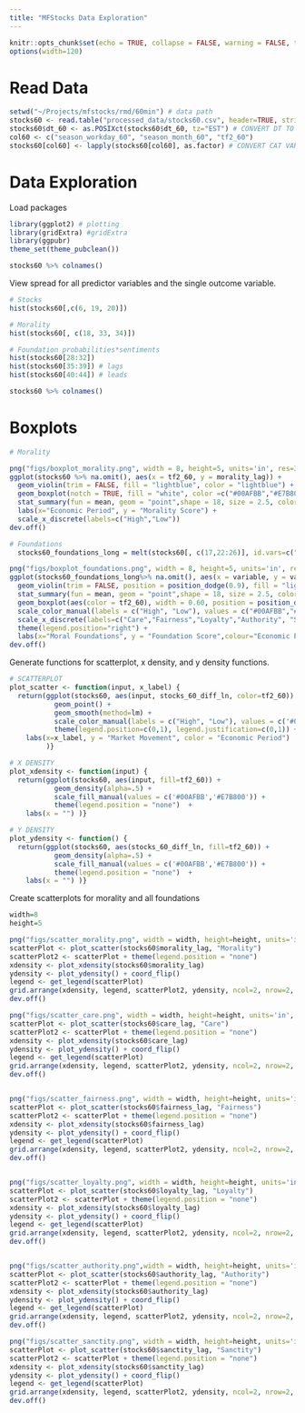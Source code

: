 ```yaml
---
title: "MFStocks Data Exploration"
---
```


```r
knitr::opts_chunk$set(echo = TRUE, collapse = FALSE, warning = FALSE, tidy = TRUE)
options(width=120)
```


# Read Data

```r
setwd("~/Projects/mfstocks/rmd/60min") # data path
stocks60 <- read.table("processed_data/stocks60.csv", header=TRUE, stringsAsFactors=TRUE, sep=",", na.strings="NA", dec=".", strip.white=TRUE)
stocks60$dt_60 <- as.POSIXct(stocks60$dt_60, tz="EST") # CONVERT DT TO POSIX
col60 <- c("season_workday_60", "season_month_60", "tf2_60") 
stocks60[col60] <- lapply(stocks60[col60], as.factor) # CONVERT CAT VARs TO FACTORs
```


# Data Exploration

Load packages
```r
library(ggplot2) # plotting
library(gridExtra) #gridExtra
library(ggpubr)
theme_set(theme_pubclean())
```

```r
stocks60 %>% colnames()

```

View spread for all predictor variables and the single outcome variable.
```r
# Stocks
hist(stocks60[,c(6, 19, 20)])

# Morality 
hist(stocks60[, c(18, 33, 34)])

# Foundation probabilities*sentiments
hist(stocks60[28:32]) 
hist(stocks60[35:39]) # lags
hist(stocks60[40:44]) # leads
```


```r
stocks60 %>% colnames()
```

# Boxplots
```r
# Morality

png("figs/boxplot_morality.png", width = 8, height=5, units='in', res=300)
ggplot(stocks60 %>% na.omit(), aes(x = tf2_60, y = morality_lag)) +   
  geom_violin(trim = FALSE, fill = "lightblue", color = "lightblue") +
  geom_boxplot(notch = TRUE, fill = "white", color =c("#00AFBB","#E7B800")) +
  stat_summary(fun = mean, geom = "point",shape = 18, size = 2.5, color = "#FC4E07") + # identify mean
  labs(x="Economic Period", y = "Morality Score") + 
  scale_x_discrete(labels=c("High","Low"))
dev.off()

# Foundations
  stocks60_foundations_long = melt(stocks60[, c(17,22:26)], id.vars=c("tf2_60")) 

png("figs/boxplot_foundations.png", width = 8, height=5, units='in', res=300)
ggplot(stocks60_foundations_long%>% na.omit(), aes(x = variable, y = value))  +
  geom_violin(trim = FALSE, position = position_dodge(0.9), fill = "lightblue", color = "lightblue") +   
  stat_summary(fun = mean, geom = "point",shape = 18, size = 2.5, color = "#FC4E07") + # identify mean
  geom_boxplot(aes(color = tf2_60), width = 0.60, position = position_dodge(0.9)) + 
  scale_color_manual(labels = c("High", "Low"), values = c("#00AFBB","#E7B800")) + 
  scale_x_discrete(labels=c("Care","Fairness","Loyalty","Authority", "Sanctity")) +
  theme(legend.position="right") + 
  labs(x="Moral Foundations", y = "Foundation Score",colour="Economic Period")
dev.off()
```


Generate functions for scatterplot, x density, and y density functions.
```r

# SCATTERPLOT
plot_scatter <- function(input, x_label) {
  return(ggplot(stocks60, aes(input, stocks_60_diff_ln, color=tf2_60)) + 
           geom_point() + 
           geom_smooth(method=lm) +
           scale_color_manual(labels = c("High", "Low"), values = c('#00AFBB','#E7B800')) + 
           theme(legend.position=c(0,1), legend.justification=c(0,1)) + 
    labs(x=x_label, y = "Market Movement", color = "Economic Period")
         )}

# X DENSITY
plot_xdensity <- function(input) {
  return(ggplot(stocks60, aes(input, fill=tf2_60)) +
           geom_density(alpha=.5) +
           scale_fill_manual(values = c('#00AFBB','#E7B800')) + 
           theme(legend.position = "none")  + 
    labs(x = "") )}

# Y DENSITY
plot_ydensity <- function() {
  return(ggplot(stocks60, aes(stocks_60_diff_ln, fill=tf2_60)) +
           geom_density(alpha=.5) +
           scale_fill_manual(values = c('#00AFBB','#E7B800')) +
           theme(legend.position = "none")  + 
    labs(x = "") )}
```

Create scatterplots for morality and all foundations
```r
width=8
height=5

png("figs/scatter_morality.png", width = width, height=height, units='in', res=300)
scatterPlot <- plot_scatter(stocks60$morality_lag, "Morality")
scatterPlot2 <- scatterPlot + theme(legend.position = "none")
xdensity <- plot_xdensity(stocks60$morality_lag)
ydensity <- plot_ydensity() + coord_flip()
legend <- get_legend(scatterPlot)
grid.arrange(xdensity, legend, scatterPlot2, ydensity, ncol=2, nrow=2, widths=c(4, 1.4), heights=c(1.4, 4)) # MORALITY PLOT
dev.off()

png("figs/scatter_care.png", width = width, height=height, units='in', res=300)
scatterPlot <- plot_scatter(stocks60$care_lag, "Care")
scatterPlot2 <- scatterPlot + theme(legend.position = "none")
xdensity <- plot_xdensity(stocks60$care_lag)
ydensity <- plot_ydensity() + coord_flip()
legend <- get_legend(scatterPlot)
grid.arrange(xdensity, legend, scatterPlot2, ydensity, ncol=2, nrow=2, widths=c(4, 1.4), heights=c(1.4, 4)) # CARE PLOT
dev.off()


png("figs/scatter_fairness.png", width = width, height=height, units='in', res=300)
scatterPlot <- plot_scatter(stocks60$fairness_lag, "Fairness")
scatterPlot2 <- scatterPlot + theme(legend.position = "none")
xdensity <- plot_xdensity(stocks60$fairness_lag)
ydensity <- plot_ydensity() + coord_flip()
legend <- get_legend(scatterPlot)
grid.arrange(xdensity, legend, scatterPlot2, ydensity, ncol=2, nrow=2, widths=c(4, 1.4), heights=c(1.4, 4)) # FAIRNESS PLOT
dev.off()


png("figs/scatter_loyalty.png", width = width, height=height, units='in', res=300)
scatterPlot <- plot_scatter(stocks60$loyalty_lag, "Loyalty")
scatterPlot2 <- scatterPlot + theme(legend.position = "none")
xdensity <- plot_xdensity(stocks60$loyalty_lag)
ydensity <- plot_ydensity() + coord_flip()
legend <- get_legend(scatterPlot)
grid.arrange(xdensity, legend, scatterPlot2, ydensity, ncol=2, nrow=2, widths=c(4, 1.4), heights=c(1.4, 4)) # LOYALTY PLOT
dev.off()


png("figs/scatter_authority.png",width = width, height=height, units='in', res=300)
scatterPlot <- plot_scatter(stocks60$authority_lag, "Authority")
scatterPlot2 <- scatterPlot + theme(legend.position = "none")
xdensity <- plot_xdensity(stocks60$authority_lag)
ydensity <- plot_ydensity() + coord_flip()
legend <- get_legend(scatterPlot)
grid.arrange(xdensity, legend, scatterPlot2, ydensity, ncol=2, nrow=2, widths=c(4, 1.4), heights=c(1.4, 4)) # AUTHORITY PLOT
dev.off()

png("figs/scatter_sanctity.png", width = width, height=height, units='in', res=300)
scatterPlot <- plot_scatter(stocks60$sanctity_lag, "Sanctity")
scatterPlot2 <- scatterPlot + theme(legend.position = "none")
xdensity <- plot_xdensity(stocks60$sanctity_lag)
ydensity <- plot_ydensity() + coord_flip()
legend <- get_legend(scatterPlot)
grid.arrange(xdensity, legend, scatterPlot2, ydensity, ncol=2, nrow=2, widths=c(4, 1.4), heights=c(1.4, 4)) # SANCTITY PLOT           
dev.off()
```
